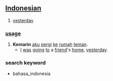 == [[Indonesian]] ==

# [[yesterday]]

=== [[usage]] ===
# '''Kemarin''' [[aku]] [[pergi]] [[ke]] [[rumah]] [[teman]].
#* [[I]] [[be|was]] [[go]]ing [[to]] a [[friend]]'s [[home]], [[yesterday]].

===search keyword===
* bahasa_indonesia